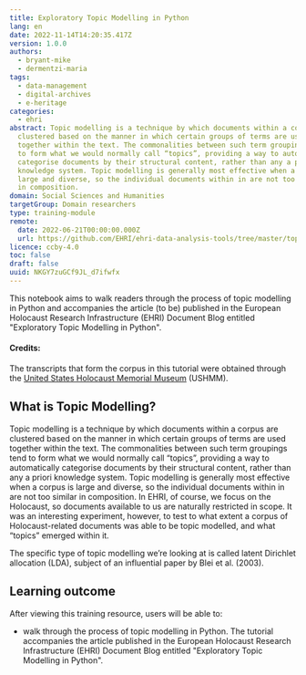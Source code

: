 ```yaml
---
title: Exploratory Topic Modelling in Python
lang: en
date: 2022-11-14T14:20:35.417Z
version: 1.0.0
authors:
  - bryant-mike
  - dermentzi-maria
tags:
  - data-management
  - digital-archives
  - e-heritage
categories:
  - ehri
abstract: Topic modelling is a technique by which documents within a corpus are
  clustered based on the manner in which certain groups of terms are used
  together within the text. The commonalities between such term groupings tend
  to form what we would normally call “topics”, providing a way to automatically
  categorise documents by their structural content, rather than any a priori
  knowledge system. Topic modelling is generally most effective when a corpus is
  large and diverse, so the individual documents within in are not too similar
  in composition.
domain: Social Sciences and Humanities
targetGroup: Domain researchers
type: training-module
remote:
  date: 2022-06-21T00:00:00.000Z
  url: https://github.com/EHRI/ehri-data-analysis-tools/tree/master/topic-modelling-python
licence: ccby-4.0
toc: false
draft: false
uuid: NKGY7zuGCf9JL_d7ifwfx
---
```

This notebook aims to walk readers through the process of topic modelling in Python and accompanies the article (to be) published in the European Holocaust Research Infrastructure (EHRI) Document Blog entitled "Exploratory Topic Modelling in Python".

#### [](https://github.com/EHRI/ehri-data-analysis-tools/tree/master/topic-modelling-python#credits)Credits:

The transcripts that form the corpus in this tutorial were obtained through the [United States Holocaust Memorial Museum](https://www.ushmm.org/) (USHMM).

## [](https://github.com/EHRI/ehri-data-analysis-tools/tree/master/topic-modelling-python#what-is-topic-modelling)What is Topic Modelling?

Topic modelling is a technique by which documents within a corpus are clustered based on the manner in which certain groups of terms are used together within the text. The commonalities between such term groupings tend to form what we would normally call “topics”, providing a way to automatically categorise documents by their structural content, rather than any a priori knowledge system. Topic modelling is generally most effective when a corpus is large and diverse, so the individual documents within in are not too similar in composition. In EHRI, of course, we focus on the Holocaust, so documents available to us are naturally restricted in scope. It was an interesting experiment, however, to test to what extent a corpus of Holocaust-related documents was able to be topic modelled, and what “topics” emerged within it.

The specific type of topic modelling we’re looking at is called latent Dirichlet allocation (LDA), subject of an influential paper by Blei et al. (2003).

## L﻿earning outcome

A﻿fter viewing this training resource, users will be able to:

- walk through the process of topic modelling in Python. The tutorial accompanies the article published in the European Holocaust Research Infrastructure (EHRI) Document Blog entitled "Exploratory Topic Modelling in Python".

  <ExternalResource title="Interested in learning more?" subtitle="Check out Exploratory Topic Modelling in Python" url="https://github.com/EHRI/ehri-data-analysis-tools/tree/master/topic-modelling-python" />

<ExternalResource title="Interested in learning more?" subtitle="Check out Exploratory Topic Modelling in Python" url="https://github.com/EHRI/ehri-data-analysis-tools/tree/master/topic-modelling-python" />